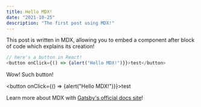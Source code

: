 ```yaml
---
title: Hello MDX!
date: "2021-10-25"
description: "The first post using MDX!"
---
```


This post is written in MDX, allowing you to embed a component after block of code which explains its creation!

```js
// here's a button in React!
<button onClick={() => {alert("Hello MDX!")}}>test</button>
```
Wow! Such button!

<button onClick={() => {alert("Hello MDX!")}}>test</button>

Learn more about MDX with [Gatsby's official docs site](https://www.gatsbyjs.com/docs/mdx/getting-started/#add-mdx-to-an-existing-gatsby-site)!